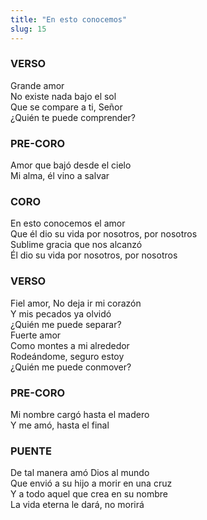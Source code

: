 ```yaml
---
title: "En esto conocemos"
slug: 15
---
```



### VERSO

Grande amor  
No existe nada bajo el sol  
Que se compare a ti, Señor  
¿Quién te puede comprender?  

### PRE-CORO

Amor que bajó desde el cielo  
Mi alma, él vino a salvar  

### CORO

En esto conocemos el amor  
Que él dio su vida por nosotros, por nosotros  
Sublime gracia que nos alcanzó  
Él dio su vida por nosotros, por nosotros  

### VERSO

Fiel amor, No deja ir mi corazón  
Y mis pecados ya olvidó  
¿Quién me puede separar?  
Fuerte amor  
Como montes a mi alrededor  
Rodeándome, seguro estoy  
¿Quién me puede conmover?  

### PRE-CORO

Mi nombre cargó hasta el madero  
Y me amó, hasta el final  

### PUENTE

De tal manera amó Dios al mundo  
Que envió a su hijo a morir en una cruz  
Y a todo aquel que crea en su nombre  
La vida eterna le dará, no morirá  

